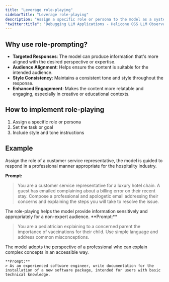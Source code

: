 ```yaml
---
title: "Leverage role-playing"
sidebarTitle: "Leverage role-playing"
description: "Assign a specific role or persona to the model as a system prompt can influence the style, tone, and content of the output."
"twitter:title": "Debugging LLM Applications - Helicone OSS LLM Observability"
---
```



## Why use role-prompting? 

- **Targeted Responses**: The model can produce information that's more aligned with the desired perspective or expertise.
- **Audience Alignment**: Helps ensure the content is suitable for the intended audience.
- **Style Consistency**: Maintains a consistent tone and style throughout the response.
- **Enhanced Engagement**: Makes the content more relatable and engaging, especially in creative or educational contexts.


## How to implement role-playing

1. Assign a specific role or persona 
2. Set the task or goal 
3. Include style and tone instructions


## Example

<AccordionGroup>
  <Accordion title="Example 1: Customer service scenario.">
  Assign the role of a customer service representative, the model is guided to respond in a professional manner appropriate for the hospitality industry.

  **Prompt:** 
  > You are a customer service representative for a luxury hotel chain. A guest has emailed complaining about a billing error on their recent stay. Compose a professional and apologetic email addressing their concerns and explaining the steps you will take to resolve the issue.
  </Accordion>
  
  <Accordion title="Example 2: Medical advice.">
  The role-playing helps the model provide information sensitively and appropriately for a non-expert audience.
  **Prompt:** 

  > You are a pediatrician explaining to a concerned parent the importance of vaccinations for their child. Use simple language and address common misconceptions.
  </Accordion>

  <Accordion title="Example 3: Technical writing.">
    The model adopts the perspective of a professional who can explain complex concepts in an accessible way.

    **Prompt:** 
    > As an experienced software engineer, write documentation for the installation of a new software package, intended for users with basic technical knowledge.
  </Accordion>

</AccordionGroup>

<QuestionsSection />
